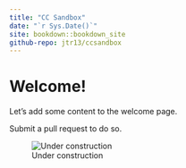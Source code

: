 ```yaml
---
title: "CC Sandbox"
date: "`r Sys.Date()`"
site: bookdown::bookdown_site
github-repo: jtr13/ccsandbox
---
```


# Welcome!

Let's add some content to the welcome page.

Submit a pull request to do so.

![Under construction](under_construction.jpg)
